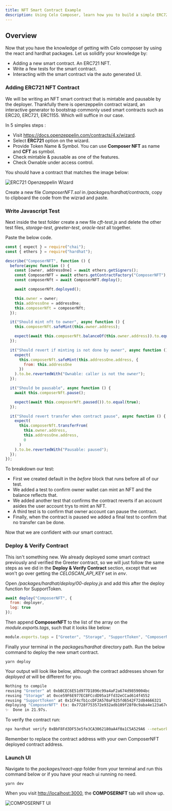 ```yaml
---
title: NFT Smart Contract Example
description: Using Celo Composer, learn how you to build a simple ERC721 smart contract and interact with it.
---
```


## Overview

Now that you have the knowledge of getting with Celo composer by using the react and hardhat packages. Let us solidify your knowledge by:

- Adding a new smart contract. An ERC721 NFT.
- Write a few tests for the smart contract.
- Interacting with the smart contract via the auto generated UI.

### Adding ERC721 NFT Contract

We will be writing an NFT smart contract that is mintable and pausable by the deployer. Thankfully there is openzeppelin contract wizard, an interactive generator to bootstrap commonly used smart contracts such as ERC20, ERC721, ERC1155. Which will suffice in our case.

In 5 simples steps :

- Visit https://docs.openzeppelin.com/contracts/4.x/wizard.
- Select **ERC721** option on the wizard.
- Provide Token Name & Symbol. You can use **Composer NFT** as name and **CFT** as symbol.
- Check mintable & pausable as one of the features.
- Check Ownable under access control.

You should have a contract that matches the image below:

![ERC721 Openzeppelin Wizard](./images/output-12.png)

Create a new file _ComposerNFT.sol_ in _/packages/hardhat/contracts_, copy to clipboard the code from the wizrad and paste.

### Write Javascript Test

Next inside the test folder create a new file _cft-test.js_ and delete the other test files, _storage-test_, _greeter-test_, _oracle-test_ all together.

Paste the below code.

```js
const { expect } = require("chai");
const { ethers } = require("hardhat");

describe("ComposerNFT", function () {
  before(async function () {
    const [owner, addressOne] = await ethers.getSigners();
    const ComposerNFT = await ethers.getContractFactory("ComposerNFT");
    const composerNft = await ComposerNFT.deploy();

    await composerNft.deployed();

    this.owner = owner;
    this.addressOne = addressOne;
    this.composerNft = composerNft;
  });

  it("Should mint nft to owner", async function () {
    this.composerNft.safeMint(this.owner.address);

    expect(await this.composerNft.balanceOf(this.owner.address)).to.equal(1);
  });

  it("Should revert if minting is not done by owner", async function () {
    expect(
      this.composerNft.safeMint(this.addressOne.address, {
        from: this.addressOne
      })
    ).to.be.revertedWith("Ownable: caller is not the owner");
  });

  it("Should be pausable", async function () {
    await this.composerNft.pause();

    expect(await this.composerNft.paused()).to.equal(true);
  });

  it("Should revert transfer when contract pause", async function () {
    expect(
      this.composerNft.transferFrom(
        this.owner.address,
        this.addressOne.address,
        0
      )
    ).to.be.revertedWith("Pausable: paused");
  });
});
```

To breakdown our test:

- First we created default in the _before_ block that runs before all of our test.
- We added a test to confirm owner wallet can mint an NFT and the balance reflects that.
- We added another test that confirms the contract reverts if an account asides the user account trys to mint an NFT.
- A third test is to confirm that owner account can pause the contract.
- Finally, when the contract is paused we added a final test to confirm that no transfer can be done.

Now that we are confident with our smart contract.

### Deploy & Verify Contract

This isn't something new. We already deployed some smart contract previously and verified the Greeter contract, so we will just follow the same steps as we did in the **Deploy & Verify Contract** section, except that we won't go over getting the _CELOSCAN_API_KEY_ set in _env_.

Open _/packages/hardhat/deploy/00-deploy.js_ and add this after the deploy function for SupportToken.

```js
await deploy("ComposerNFT", {
  from: deployer,
  log: true
});
```

Then append **ComposerNFT** to the list of the array on the _module.exports.tags_, such that it looks like below:

```js
module.exports.tags = ["Greeter", "Storage", "SupportToken", "ComposerNFT"];
```

Finally your terminal in the _packages/hardhat_ directory path. Run the below command to deploy the new smart contract.

```
yarn deploy
```

Your output will look like below, although the contract addresses shown for _deployed at_ will be different for you.

```bash
Nothing to compile
reusing "Greeter" at 0xbBCEC6E51d977D1896c99a4aF2a674d9859004bc
reusing "Storage" at 0xce59F6E977EC8FCcdD95a1Ffd32eCCad614f4552
reusing "SupportToken" at 0x1CF4cfb1ccDF2A570aF925fd6542F72d84666321
deploying "ComposerNFT" (tx: 0x7728f753572e932adb109f28f0c9aba4e123a67e7c79bafeafb133a4085166a7)...: deployed at 0xBbF8Fd3DF53e5fe3CA3062180aA4f0a1C5A529A6 with 2623301 gas
✨  Done in 21.97s.
```

To verify the contract run:

```bash
npx hardhat verify 0xBbF8Fd3DF53e5fe3CA3062180aA4f0a1C5A529A6 --network alfajores
```

Remember to replace the contract address with your own ComposerNFT deployed contract address.

### Launch UI

Navigate to the _packages/react-app_ folder from your terminal and run this command below or if you have your reach ui running no need.

```
yarn dev
```

When you visit [http://localhost:3000](http://localhost:3000/), the **COMPOSERNFT** tab will show up.

![COMPOSERNFT UI](./images/output-13.png)
